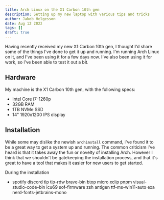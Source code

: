 ```yaml
---
title: Arch Linux on the X1 Carbon 10th gen
description: Setting up my new laptop with various tips and tricks
author: Jakob Helgesson
date: Aug 12 2022
tags: []
draft: true
---
```


Having recently received my new X1 Carbon 10th gen, I thought I'd share some of the things I've done to get it up and running.
I'm running Arch Linux on it, and I've been using it for a few days now. I've also been using it for work, so I've been able to test it out a bit.

## Hardware

My machine is the X1 Carbon 10th gen, with the following specs:

* Intel Core i7-1260p
* 32GB RAM
* 1TB NVMe SSD
* 14" 1920x1200 IPS display

## Installation

While some may dislike the newish `archinstall` command, I've found it to be a great way to get a system up and running.
The common criticism I've heard is that it takes away the fun or novelty of installing Arch.
However I think that we shouldn't be gatekeeping the installation process, and that it's great to have a tool that makes it easier for new users to get started.

During the installation


* spotify discord tlp tlp-rdw brave-bin btop micro xclip pnpm visual-studio-code-bin icu69 sof-firmware zsh antigen ttf-ms-win11-auto exa nerd-fonts-jetbrains-mono